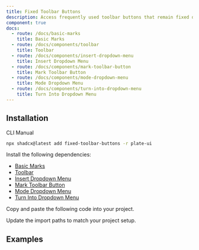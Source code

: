 ```yaml
---
title: Fixed Toolbar Buttons
description: Access frequently used toolbar buttons that remain fixed during scrolling.
component: true
docs:
  - route: /docs/basic-marks
    title: Basic Marks
  - route: /docs/components/toolbar
    title: Toolbar
  - route: /docs/components/insert-dropdown-menu
    title: Insert Dropdown Menu
  - route: /docs/components/mark-toolbar-button
    title: Mark Toolbar Button
  - route: /docs/components/mode-dropdown-menu
    title: Mode Dropdown Menu
  - route: /docs/components/turn-into-dropdown-menu
    title: Turn Into Dropdown Menu
---
```


## Installation

<Tabs defaultValue="cli">

<TabsList>
<TabsTrigger value="cli">CLI</TabsTrigger>
<TabsTrigger value="manual">Manual</TabsTrigger>
</TabsList>
<TabsContent value="cli">

```bash
npx shadcx@latest add fixed-toolbar-buttons -r plate-ui
```

</TabsContent>

<TabsContent value="manual">

<Steps>

<Step>

Install the following dependencies:

- [Basic Marks](/docs/basic-marks)
- [Toolbar](/docs/components/toolbar)
- [Insert Dropdown Menu](/docs/components/insert-dropdown-menu)
- [Mark Toolbar Button](/docs/components/mark-toolbar-button)
- [Mode Dropdown Menu](/docs/components/mode-dropdown-menu)
- [Turn Into Dropdown Menu](/docs/components/turn-into-dropdown-menu)

</Step>

<Step>

Copy and paste the following code into your project.

</Step>

<ComponentSource src="../../templates/plate-playground-template/src/components/plate-ui/fixed-toolbar-buttons.tsx" />

<Step>

Update the import paths to match your project setup.

</Step>

</Steps>

</TabsContent>

</Tabs>

## Examples

<ComponentPreview name="playground-demo" id="basicnodes" />

<ComponentSource src="../../templates/plate-playground-template/src/components/plate-editor.tsx" />
